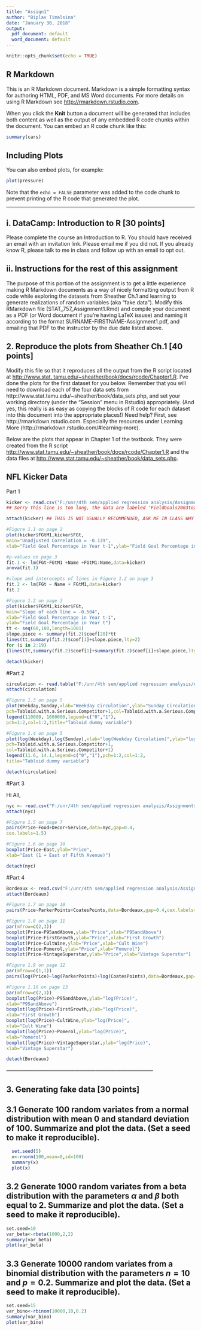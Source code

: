 ---
title: "Assign1"
author: "Biplav Timalsina"
date: "January 30, 2018"
output:
  pdf_document: default
  word_document: default
---

```{r setup, include=FALSE}
knitr::opts_chunk$set(echo = TRUE)
```

## R Markdown

This is an R Markdown document. Markdown is a simple formatting syntax for authoring HTML, PDF, and MS Word documents. For more details on using R Markdown see <http://rmarkdown.rstudio.com>.

When you click the **Knit** button a document will be generated that includes both content as well as the output of any embedded R code chunks within the document. You can embed an R code chunk like this:

```{r cars}
summary(cars)
```

## Including Plots

You can also embed plots, for example:

```{r pressure, echo=FALSE}
plot(pressure)
```

Note that the `echo = FALSE` parameter was added to the code chunk to prevent printing of the R code that generated the plot.

------------------------------------------------------------------------------------------------------

## i. DataCamp: Introduction to R [30 points]
Please complete the course an Introduction to R. You should have received an email with an invitation link. Please email me if you did not. If you already know R, please talk to me in class and follow up with an email to opt out. 

## ii. Instructions for the rest of this assignment
The purpose of this portion of the assignment is to get a little experience making R Markdown documents as a way of nicely
formatting output from R code while exploring the datasets from Sheather Ch.1 and learning to generate realizations of random variables (aka "fake data"). Modify this RMarkdown file (STAT_757_Assignment1.Rmd) and compile your document as a PDF (or Word document if you're having LaTeX issuse) and naming it according to
the format SURNAME-FIRSTNAME-Assignment1.pdf, and emailing that PDF to the instructor by the due date listed above.

## 2. Reproduce the plots from Sheather Ch.1 [40 points]

Modify this file so that it reproduces all the output from the R script located at [http://www.stat.
tamu.edu/~sheather/book/docs/rcode/Chapter1.R](http://www.stat.
tamu.edu/~sheather/book/docs/rcode/Chapter1.R). I’ve done the plots for the first dataset for you below. Remember that you will need to
download each of the four data sets from http://www.stat.tamu.edu/~sheather/book/data_sets.php, and set
your working directory (under the “Session” menu in Rstudio) appropriately. (And yes, this really is as easy
as copying the blocks of R code for each dataset into this document into the appropriate places!)
Need help? First, see http://rmarkdown.rstudio.com. Especially the resources under Learning More
(http://rmarkdown.rstudio.com/#learning-more). 

Below are the plots that appear in Chapter 1 of the textbook. They were created from the R script <http://www.stat.tamu.edu/~sheather/book/docs/rcode/Chapter1.R> and the data files at <http://www.stat.tamu.edu/~sheather/book/data_sets.php>.

## NFL Kicker Data
Part 1

```{r}

kicker <- read.csv("F:/unr/4th sem/applied regression analysis/Assignments/HW1/FieldGoals2003to2006.csv",header=T) ## adjust this as needed.
## Sorry this line is too long, the data are labeled 'FieldGoals2003to2006.csv'

attach(kicker) ## THIS IS NOT USUALLY RECOMMENDED, ASK ME IN CLASS WHY NOT.

#Figure 1.1 on page 2
plot(kicker$FGtM1,kicker$FGt,
main="Unadjusted Correlation = -0.139",
xlab="Field Goal Percentage in Year t-1",ylab="Field Goal Percentage in Year t")

#p-values on page 3
fit.1 <- lm(FGt~FGtM1 +Name +FGtM1:Name,data=kicker)
anova(fit.1)

#slope and interecepts of lines in Figure 1.2 on page 3
fit.2 <- lm(FGt ~ Name + FGtM1,data=kicker)
fit.2

#Figure 1.2 on page 3
plot(kicker$FGtM1,kicker$FGt,
main="Slope of each line = -0.504",
xlab="Field Goal Percentage in Year t-1",
ylab="Field Goal Percentage in Year t")
tt <- seq(60,100,length=1001)
slope.piece <- summary(fit.2)$coef[20]*tt
lines(tt,summary(fit.2)$coef[1]+slope.piece,lty=2)
for (i in 2:19)
{lines(tt,summary(fit.2)$coef[1]+summary(fit.2)$coef[i]+slope.piece,lty=2)}

detach(kicker)

```
#Part 2

```{r}
circulation <- read.table("F:/unr/4th sem/applied regression analysis/Assignments/HW1/circulation.txt", header=TRUE, sep="\t")
attach(circulation)

#Figure 1.3 on page 5
plot(Weekday,Sunday,xlab="Weekday Circulation",ylab="Sunday Circulation",
pch=Tabloid.with.a.Serious.Competitor+1,col=Tabloid.with.a.Serious.Competitor+1)
legend(110000, 1600000,legend=c("0","1"),
pch=1:2,col=1:2,title="Tabloid dummy variable")

#Figure 1.4 on page 5
plot(log(Weekday),log(Sunday),xlab="log(Weekday Circulation)",ylab="log(Sunday Circulation)",
pch=Tabloid.with.a.Serious.Competitor+1,
col=Tabloid.with.a.Serious.Competitor+1)
legend(11.6, 14.1,legend=c("0","1"),pch=1:2,col=1:2,
title="Tabloid dummy variable")

detach(circulation)
```

#Part 3

Hi All,
```{r}
nyc <- read.csv("F:/unr/4th sem/applied regression analysis/Assignments/HW1/nyc.csv",header=TRUE)
attach(nyc)

#Figure 1.5 on page 7
pairs(Price~Food+Decor+Service,data=nyc,gap=0.4,
cex.labels=1.5)

#Figure 1.6 on page 10
boxplot(Price~East,ylab="Price",
xlab="East (1 = East of Fifth Avenue)")

detach(nyc)


```

#Part 4


```{r}
Bordeaux <- read.csv("F:/unr/4th sem/applied regression analysis/Assignments/HW1/Bordeaux.csv", header=TRUE)
attach(Bordeaux)

#Figure 1.7 on page 10
pairs(Price~ParkerPoints+CoatesPoints,data=Bordeaux,gap=0.4,cex.labels=1.5)

#Figure 1.8 on page 11
par(mfrow=c(2,3))
boxplot(Price~P95andAbove,ylab="Price",xlab="P95andAbove")
boxplot(Price~FirstGrowth,ylab="Price",xlab="First Growth")
boxplot(Price~CultWine,ylab="Price",xlab="Cult Wine")
boxplot(Price~Pomerol,ylab="Price",xlab="Pomerol")
boxplot(Price~VintageSuperstar,ylab="Price",xlab="Vintage Superstar")

#Figure 1.9 on page 12
par(mfrow=c(1,1))
pairs(log(Price)~log(ParkerPoints)+log(CoatesPoints),data=Bordeaux,gap=0.4,cex.labels=1.5)

#Figure 1.10 on page 13
par(mfrow=c(2,3))
boxplot(log(Price)~P95andAbove,ylab="log(Price)",
xlab="P95andAbove")
boxplot(log(Price)~FirstGrowth,ylab="log(Price)",
xlab="First Growth")
boxplot(log(Price)~CultWine,ylab="log(Price)",
xlab="Cult Wine")
boxplot(log(Price)~Pomerol,ylab="log(Price)",
xlab="Pomerol")
boxplot(log(Price)~VintageSuperstar,ylab="log(Price)",
xlab="Vintage Superstar")

detach(Bordeaux)
```

*------------------------------------------------------------------------------------*

## 3. Generating fake data [30 points]

## 3.1 Generate 100 random variates from a normal distribution with mean 0 and standard deviation of 100. Summarize and plot the data. (Set a seed to make it reproducible).
```{r}
  set.seed(5)
  x<-rnorm(100,mean=0,sd=100)
  summary(x)
  plot(x)

```





## 3.2 Generate 1000 random variates from a beta distribution with the parameters $\alpha$ and $\beta$ both equal to 2. Summarize and plot the data. (Set a seed to make it reproducible).

```{r}
set.seed=10
var_beta<-rbeta(1000,2,2)
summary(var_beta)
plot(var_beta)

```




## 3.3 Generate 10000 random variates from a binomial distribution with the parameters $n=10$ and $p=0.2$. Summarize and plot the data. (Set a seed to make it reproducible).

```{r}
set.seed=15
var_bino<-rbinom(10000,10,0.2)
summary(var_bino)
plot(var_bino)
```

